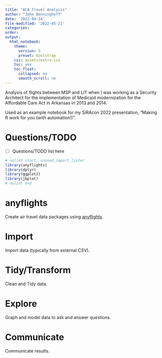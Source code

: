 ```yaml
---
title: "ACA Travel Analysis"
author: "John Benninghoff"
date: '2022-04-24'
file-modified: '2022-05-21'
categories:
order:
output:
  html_notebook:
    theme:
      version: 5
      preset: bootstrap
    css: assets/extra.css
    toc: yes
    toc_float:
      collapsed: no
      smooth_scroll: no
---
```


Analysis of flights between MSP and LIT when I was working as a Security Architect for the implementation of Medicaid modernization for the Affordable Care Act in Arkansas in 2013 and 2014.

Used as an example notebook for my SiRAcon 2022 presentation, "Making R work for you (with
automation!)".

# Questions/TODO

- [ ] Questions/TODO list here

```r
# nolint start: unused_import_linter
library(anyflights)
library(dplyr)
library(ggplot2)
library(jbplot)
# nolint end
```

# anyflights

Create air travel data packages using [anyflights](https://anyflights.netlify.app).

# Import

Import data (typically from external CSV).

# Tidy/Transform

Clean and Tidy data.

# Explore

Graph and model data to ask and answer questions.

# Communicate

Communicate results.

